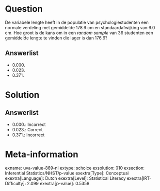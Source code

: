 Question
========

De variabele lengte heeft in de populatie van psychologiestudenten een
normale verdeling met gemiddelde 178.6 cm en standaardafwijking van 6.0
cm. Hoe groot is de kans om in een *random sample* van 36 studenten een
gemiddelde lengte te vinden die lager is dan 176.6?

Answerlist
----------

* 0.000.
* 0.023.
* 0.371.

Solution
========

Answerlist
----------

* 0.000.: Incorrect
* 0.023.: Correct
* 0.371.: Incorrect

Meta-information
================
exname: uva-value-869-nl
extype: schoice
exsolution: 010
exsection: Inferential Statistics/NHST/p-value
exextra[Type]: Conceptual
exextra[Language]: Dutch
exextra[Level]: Statistical Literacy
exextra[IRT-Difficulty]: 2.099
exextra[p-value]: 0.5358
